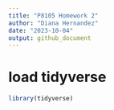 ```yaml
---
title: "P8105 Homework 2"
author: "Diana Hernandez"
date: "2023-10-04"
output: github_document
---
```


# load tidyverse

```r
library(tidyverse)
```

